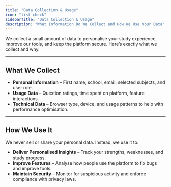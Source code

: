 ```yaml
---
title: "Data Collection & Usage"
icon: "list-check"
sidebarTitle: "Data Collection & Usage"
description: "What Information Do We Collect and How We Use Your Data"
---
```


We collect a small amount of data to personalise your study experience, improve our tools, and keep the platform secure. Here’s exactly what we collect and why.

---

## What We Collect

- **Personal Information** – First name, school, email, selected subjects, and user role.
- **Usage Data** – Question ratings, time spent on platform, feature interactions.
- **Technical Data** – Browser type, device, and usage patterns to help with performance optimisation.

---

## How We Use It

We never sell or share your personal data. Instead, we use it to:

- **Deliver Personalised Insights** – Track your strengths, weaknesses, and study progress.
- **Improve Features** – Analyse how people use the platform to fix bugs and improve tools.
- **Maintain Security** – Monitor for suspicious activity and enforce compliance with privacy laws.